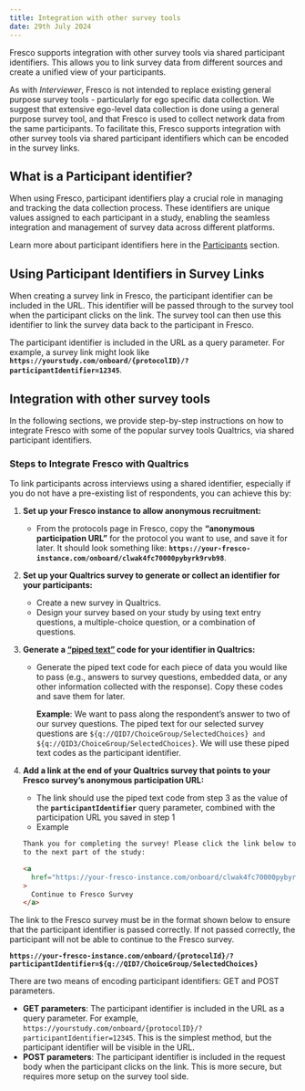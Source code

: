 ```yaml
---
title: Integration with other survey tools
date: 29th July 2024
---
```


<Paragraph variant="lead">
  Fresco supports integration with other survey tools via shared participant
  identifiers. This allows you to link survey data from different sources and
  create a unified view of your participants.
</Paragraph>

As with _Interviewer_, Fresco is not intended to replace existing general purpose survey tools - particularly for ego specific data collection. We suggest that extensive ego-level data collection is done using a general purpose survey tool, and that Fresco is used to collect network data from the same participants. To facilitate this, Fresco supports integration with other survey tools via shared participant identifiers which can be encoded in the survey links.

## What is a Participant identifier?

When using Fresco, participant identifiers play a crucial role in managing and tracking the data collection process. These identifiers are unique values assigned to each participant in a study, enabling the seamless integration and management of survey data across different platforms.

Learn more about participant identifiers here in the [Participants](/en/fresco/using-fresco#participants) section.

## Using Participant Identifiers in Survey Links

When creating a survey link in Fresco, the participant identifier can be included in the URL. This identifier will be passed through to the survey tool when the participant clicks on the link. The survey tool can then use this identifier to link the survey data back to the participant in Fresco.

The participant identifier is included in the URL as a query parameter. For example, a survey link might look like **`https://yourstudy.com/onboard/{protocolID}/?participantIdentifier=12345`**.

## Integration with other survey tools

In the following sections, we provide step-by-step instructions on how to integrate Fresco with some of the popular survey tools Qualtrics, via shared participant identifiers.

### Steps to Integrate Fresco with Qualtrics

To link participants across interviews using a shared identifier, especially if you do not have a pre-existing list of respondents, you can achieve this by:

1. **Set up your Fresco instance to allow anonymous recruitment:**

   - From the protocols page in Fresco, copy the **“anonymous participation URL”** for the protocol you want to use, and save it for later. It should look something like: **`https://your-fresco-instance.com/onboard/clwak4fc70000pybyrk9rvb98`**.

2. **Set up your Qualtrics survey to generate or collect an identifier for your participants:**

   - Create a new survey in Qualtrics.
   - Design your survey based on your study by using text entry questions, a multiple-choice question, or a combination of questions.

3. **Generate a [**“piped text”**](https://www.qualtrics.com/support/survey-platform/survey-module/editing-questions/piped-text/piped-text-overview/) code for your identifier in Qualtrics:**

   - Generate the piped text code for each piece of data you would like to pass (e.g., answers to survey questions, embedded data, or any other information collected with the response). Copy these codes and save them for later.

     **Example**: We want to pass along the respondent’s answer to two of our survey questions. The piped text for our selected survey questions are `${q://QID7/ChoiceGroup/SelectedChoices} and ${q://QID3/ChoiceGroup/SelectedChoices}`. We will use these piped text codes as the participant identifier.

4. **Add a link at the end of your Qualtrics survey that points to your Fresco survey’s anonymous participation URL:**

   - The link should use the piped text code from step 3 as the value of the **`participantIdentifier`** query parameter, combined with the participation URL you saved in step 1
   - Example

   ```html
   Thank you for completing the survey! Please click the link below to continue
   to the next part of the study:

   <a
     href="https://your-fresco-instance.com/onboard/clwak4fc70000pybyrk9rvb98/?participantIdentifier=${q://QID7/ChoiceGroup/SelectedChoices}"
   >
     Continue to Fresco Survey
   </a>
   ```

<Tipbox danger>

The link to the Fresco survey must be in the format shown below to ensure that the participant identifier is passed correctly. If not passed correctly, the participant will not be able to continue to the Fresco survey.

**`https://your-fresco-instance.com/onboard/{protocolId}/?participantIdentifier=${q://QID7/ChoiceGroup/SelectedChoices}`**

</Tipbox>

There are two means of encoding participant identifiers: GET and POST parameters.

- **GET parameters**: The participant identifier is included in the URL as a query parameter. For example, `https://yourstudy.com/onboard/{protocolID}/?participantIdentifier=12345`. This is the simplest method, but the participant identifier will be visible in the URL.
- **POST parameters**: The participant identifier is included in the request body when the participant clicks on the link. This is more secure, but requires more setup on the survey tool side.
